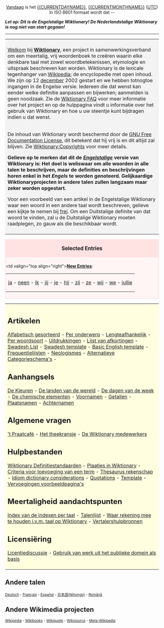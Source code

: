 <center>
[[Today|Vandaag]] is het [[{{CURRENTDAYNAME}}]], {{CURRENTDAY}} [[{{CURRENTMONTHNAME}}]] {{CURRENTYEAR}} ([[UTC]])<br>In ISO 8601 formaat wordt dat {{CURRENTYEAR}}-{{CURRENTMONTH}}-{{CURRENTDAY}}<br>
</center>

'''''Let op: Dit is de Engelstalige Wiktionary! De Nederlandstalige Wiktionary is nog niet van start gegaan!'''''

----
<table> <tr> <td align="left" valign="top" style="background:#f3f3f3; padding:8px">

[[Welcome newcomers|Welkom]] bij '''[[Wiktionary]]''', een project in samenwerkingsverband om een meertalig, vrij woordenboek te creëren waarin elke denkbare taal met zowel woordbetekenissen, etymologie en uitspraak beschreven kan worden. Wiktionary is de lexicale tegenhanger van [http://nl.wikipedia.org Wikipedia]; de encyclopedie met open inhoud. We zijn op 12 [[december]] 2002 gestart en we hebben totnogtoe {{NUMBEROFARTICLES}} ingangen in de Engelse versie. Iedereen die dat wenst kan eender welke definitie aanpassen en bijwerken; aanmelden is geen noodzaak. Zie de [[Wiktionary:FAQ|Wiktionary FAQ]] voor meer informatie over het project en op de hulppagina vindt u informatie over het gebruik van Wiktionary en hoe u uw steentje kunt bijdragen indien u dat wenst.

<br>
De inhoud van Wiktionary wordt beschermd door de [[GNU Free Documentation License]], dit betekent dat hij vrij is en dit altijd zal blijven. Zie [[Wiktionary:Copyrights]] voor meer details.

<!--
'''Gelieve op te merken dat dit de [[Nederlandstalige]] versie van  Wiktionary is: Het doel is weliswaar om alle woorden in alle talen te beschrijven, maar de definities en beschrijvingen horen enkel in het Nederlands te worden genoteerd. Gelijkaardige Wiktionaryprojecten in andere talen zullen langzaam maar zeker worden opgestart.'''

Voor een voorbeeld van een artikel in de Nederlandstalige Wiktionary waar een woord in een andere taal wordt beschreven, gelieve een kijkje te nemen bij [[frei]]. Om een Duitstalige definite van dat woord te vinden, zal u de Duitstalige Wiktionary moeten raadplegen, zo gauw als die beschikbaar wordt.
-->

'''Gelieve op te merken dat dit de ''[[Engelstalige]]'' versie van  Wiktionary is: Het doel is weliswaar om alle woorden in alle talen te beschrijven, maar de definities en beschrijvingen horen enkel in het ''Engels'' te worden genoteerd. Gelijkaardige Wiktionaryprojecten in andere talen zullen langzaam maar zeker worden opgestart.'''

Voor een voorbeeld van een artikel in de Engelstalige Wiktionary waar een woord in een andere taal wordt beschreven, gelieve een kijkje te nemen bij [[frei]]. Om een Duitstalige definite van dat woord te vinden, zal u de Duitstalige Wiktionary moeten raadplegen, zo gauw als die beschikbaar wordt.

</td></tr></table>

<!-- Anything you add on this page MUST FIT the 800x600 screen -->
<!-- Alles wat u op deze pagina toevoegt, moet passen op een 800x600 scherm -->

<div style="clear: both; border: 2px solid #ffe2e2; margin: 0em; background-color: #fff5f5; padding-bottom 0.5em;">
<div style="background: #ffe2e2; padding-top: 0.1em; padding-bottom: 0.1em; text-align: center; font-size: larger; width: 100%">'''Selected Entries'''</div>
<div style="padding-top: 0.4em; padding-bottom: 0.3em;"><table border=0 align="center" cellpadding="0" cellspacing="0"><tr>
<td valign="top align="right">'''[[Special:Newpages|New Entries]]''':&nbsp;</td><td> 

<!-- add newer articles at the beginning, delete from the end -->
<!-- voeg nieuwe ingangen aan het begin toe, haal achteraan weg -->

[[ja]] - [[neen]] - [[ik]] - [[jij]] - [[je]] - [[hij]] - [[zij]] - [[ze]] - [[wij]] - [[we]] - [[jullie]]

</td></tr></table> </div></div>

<table> <tr> <td align="left" valign="top" style="background:#FFFFE0; padding:8px">

== Artikelen ==
[[Alfabetisch gesorteerd]] - 
[[Wiktionary:By topic|Per onderwerp]] -
[[Wiktionary:By word length (longest)|Lengteafhankelijk]] -
[[Wiktionary:By part of speech|Per woordsoort]] - 
[[Wiktionary:Idioms|Uitdrukkingen]] - 
[[Wiktionary:List of acronyms and abbreviations|Lijst van afkortingen]] -
[[Swadesh List]] - 
[[Wiktionary:Swadesh_template|Swadesh template]] - 
[[Wiktionary:Basic_English_template|Basic English template]] - 
[[Wiktionary:Frequency lists|Frequentielijsten]] - 
[[Wiktionary:Neologisms|Neologismes]] - [[Alternatieve Categorieschema's]] -

== Aanhangsels ==
[[Wiktionary Appendix:Colours|De Kleuren]] -
[[Wiktionary Appendix:Countries of the world|De landen van de wereld]] - 
[[Wiktionary Appendix:Days of the Week|De dagen van de week]] - 
[[Wiktionary Appendix:Elements|De chemische elementen]] - 
[[Wiktionary Appendix:First names|Voornamen]] - 
[[Wiktionary Appendix:Numbers|Getallen]] - 
[[Wiktionary Appendix:Place Names|Plaatsnamen]] - 
[[Wiktionary Appendix:Surnames|Achternamen]]

== Algemene vragen ==
[[Wiktionary:Beer parlour|'t Praatcafé]] -
[[Wiktionary:Tea room|Het theekransje]] - 
[[Wiktionary:Wiktionarians|De Wiktionary medewerkers]]

== Hulpbestanden ==
[[Wiktionary:Wiktionary Definition Standards|Wiktionary Definitiestandaarden]] -
[[Wiktionary:Pictures in Wiktionary|Plaatjes in Wiktionary]] -
[[Wiktionary:Criteria for inclusion|Criteria voor toevoeging van een term]] -
[[Wiktionary:Thesaurus considerations|Thesaurus rekenschap]] - 
[[Wiktionary:Idiom dictionary considerations|Idiom dictionary considerations]] -
[[Wiktionary:Quotations|Quotations]] -
[[Wiktionary:Template|Template]] - 
[[Wiktionary:Inflection Templates|Vervoegingen voorbeeldpagina's]]

== Meertaligheid aandachtspunten ==
[[Wiktionary:Index of language indexes|Index van de indexen per taal]] -
[[Wiktionary:List of languages|Talenlijst]] -
[[Wiktionary:Wiktionary language considerations|Waar rekening mee te houden i.v.m. taal op Wiktionary]] -
[[Wiktionary:Translators Sources|Vertalershulpbronnen]]

== Licensiëring ==
[[Wiktionary:License discussion|Licentiediscussie]] -
[[Wiktionary:Using public domain works as a base|Gebruik van werk uit het publieke domein als basis]]

</td></tr></table>

==Andere talen==
<small>[[Hauptseite|Deutsch]] <!-- 
[http://el.wiktionary.org Greek] (coming soon) --> -
[[Accueil|Fran&ccedil;ais]] - 
[[Portada|Espa&ntilde;ol]] - 
[[メインページ|日本語(Nihongo)]] - 
[[Pagina principală|Română]] <!--
vi.wiktionary.org - 
zh.wiktionary.org ('''coming soon''')-->
</small>

==Andere Wikimedia projecten==
<small>
[http://nl.wikipedia.org/ Wikipedia] -
[http://wikibooks.org/wiki/Hoofdpagina Wikibooks] -
[http://wikiquote.org Wikiquote] -
[http://sources.wikipedia.org/wiki/Hoofdpagina Wikisource] -
[http://meta.wikipedia.org/wiki/Hoofdpagina Meta-Wikipedia]
</small>